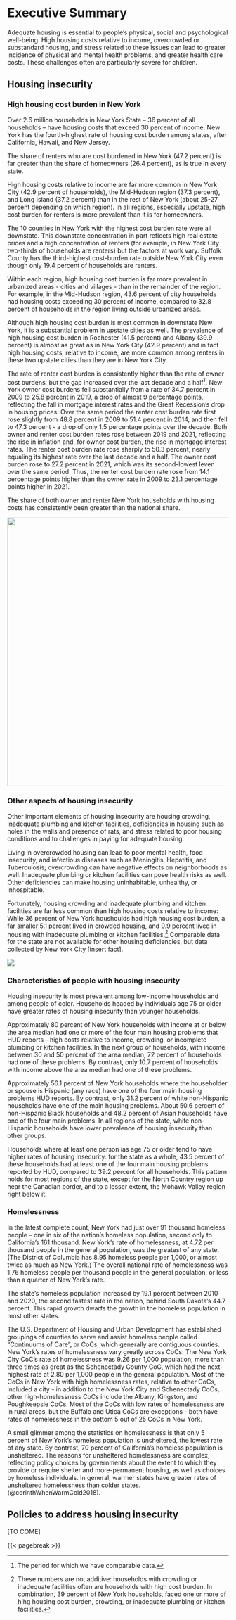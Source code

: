 # Executive Summary {.unnumbered}

Adequate housing is essential to people's physical, social and psychological well-being. High housing costs relative to income, overcrowded or substandard housing, and stress related to these issues can lead to greater incidence of physical and mental health problems, and greater health care costs. These challenges often are particularly severe for children.

## Housing insecurity

### High housing cost burden in New York

Over 2.6 million households in New York State -- 36 percent of all households -- have housing costs that exceed 30 percent of income. New York has the fourth-highest rate of housing cost burden among states, after California, Hawaii, and New Jersey.

The share of renters who are cost burdened in New York (47.2 percent) is far greater than the share of homeowners (26.4 percent), as is true in every state.

High housing costs relative to income are far more common in New York City (42.9 percent of households), the Mid-Hudson region (37.3 percent), and Long Island (37.2 percent) than in the rest of New York (about 25-27 percent depending on which region). In all regions, especially upstate, high cost burden for renters is more prevalent than it is for homeowners.

The 10 counties in New York with the highest cost burden rate were all downstate. This downstate concentration in part reflects high real estate prices and a high concentration of renters (for example, in New York City two-thirds of households are renters) but the factors at work vary. Suffolk County has the third-highest cost-burden rate outside New York City even though only 19.4 percent of households are renters.

Within each region, high housing cost burden is far more prevalent in urbanized areas - cities and villages - than in the remainder of the region. For example, in the Mid-Hudson region, 43.6 percent of city households had housing costs exceeding 30 percent of income, compared to 32.8 percent of households in the region living outside urbanized areas.

Although high housing cost burden is most common in downstate New York, it is a substantial problem in upstate cities as well. The prevalence of high housing cost burden in Rochester (41.5 percent) and Albany (39.9 percent) is almost as great as in New York City (42.9 percent) and in fact high housing costs, relative to income, are more common among renters in these two upstate cities than they are in New York City.

The rate of renter cost burden is consistently higher than the rate of owner cost burdens, but the gap increased over the last decade and a half[^execsum-1]. New York owner cost burdens fell substantially from a rate of 34.7 percent in 2009 to 25.8 percent in 2019, a drop of almost 9 percentage points, reflecting the fall in mortgage interest rates and the Great Recession's drop in housing prices. Over the same period the renter cost burden rate first rose slightly from 48.8 percent in 2009 to 51.4 percent in 2014, and then fell to 47.3 percent - a drop of only 1.5 percentage points over the decade. Both owner and renter cost burden rates rose between 2019 and 2021, reflecting the rise in inflation and, for owner cost burden, the rise in mortgage interest rates. The renter cost burden rate rose sharply to 50.3 percent, nearly equaling its highest rate over the last decade and a half. The owner cost burden rose to 27.2 percent in 2021, which was its second-lowest leven over the same period. Thus, the renter cost burden rate rose from 14.1 percentage points higher than the owner rate in 2009 to 23.1 percentage points higher in 2021.

[^execsum-1]: The period for which we have comparable data.

The share of both owner and renter New York households with housing costs has consistently been greater than the national share.

![](images/image-1373425369.png){width="611"}

### Other aspects of housing insecurity

Other important elements of housing insecurity are housing crowding, inadequate plumbing and kitchen facilities, deficiencies in housing such as holes in the walls and presence of rats, and stress related to poor housing conditions and to challenges in paying for adequate housing.

Living in overcrowded housing can lead to poor mental health, food insecurity, and infectious diseases such as Meningitis, Hepatitis, and Tuberculosis; overcrowding can have negative effects on neighborhoods as well. Inadequate plumbing or kitchen facilities can pose health risks as well. Other deficiencies can make housing uninhabitable, unhealthy, or inhospitable.

Fortunately, housing crowding and inadequate plumbing and kitchen facilities are far less common than high housing costs relative to income: While 36 percent of New York houshoulds had high housing cost burden, a far smaller 5.1 percent lived in crowded housing, and 0.9 percent lived in housing with inadequate plumbing or kitchen facilities.[^execsum-2] Comparable data for the state are not available for other housing deficiencies, but data collected by New York City \[insert fact\].

[^execsum-2]: These numbers are not additive: households with crowding or inadequate facilities often are households with high cost burden. In combination, 39 percent of New York households, faced one or more of hihg housing cost burden, crowding, or inadequate plumbing or kitchen facilities.

![](images/image-730735472.png)

### Characteristics of people with housing insecurity

Housing insecurity is most prevalent among low-income households and among people of color. Households headed by individuals age 75 or older have greater rates of housing insecurity than younger households.

Approximately 80 percent of New York households with income at or below the area median had one or more of the four main housing problems that HUD reports - high costs relative to income, crowding, or incomplete plumbing or kitchen facilities. In the next group of households, with income between 30 and 50 percent of the area median, 72 percent of households had one of these problems. By contrast, only 10.7 percent of households with income above the area median had one of these problems.

Approximately 56.1 percent of New York households where the householder or spouse is Hispanic (any race) have one of the four main housing problems HUD reports. By contrast, only 31.2 percent of white non-Hispanic households have one of the main housing problems. About 50.6 percent of non-Hispanic Black households and 48.2 percent of Asian households have one of the four main problems. In all regions of the state, white non-Hispanic households have lower prevalence of housing insecurity than other groups.

Households where at least one person ias age 75 or older tend to have higher rates of housing insecurity: for the state as a whole, 43.5 percent of these households had at least one of the four main housing problems reported by HUD, compared to 39.2 percent for all households. This pattern holds for most regions of the state, except for the North Country region up near the Canadian border, and to a lesser extent, the Mohawk Valley region right below it.

### Homelessness

In the latest complete count, New York had just over 91 thousand homeless people -- one in six of the nation's homeless population, second only to California's 161 thousand. New York's rate of homelessness, at 4.72 per thousand people in the general population, was the greatest of any state. (The District of Columbia has 8.95 homeless people per 1,000, or almost twice as much as New York.) The overall national rate of homelessness was 1.76 homeless people per thousand people in the general population, or less than a quarter of New York's rate.

The state's homeless population increased by 19.1 percent between 2010 and 2020, the second fastest rate in the nation, behind South Dakota's 44.7 percent. This rapid growth dwarfs the growth in the homeless population in most other states.

The U.S. Department of Housing and Urban Development has established groupings of counties to serve and assist homeless people called "Continuums of Care", or CoCs, which generally are contiguous counties. New York's rates of homelessness vary greatly across CoCs: The New York City CoC's rate of homelessness was 9.26 per 1,000 population, more than three times as great as the Schenectady County CoC, which had the next-highest rate at 2.80 per 1,000 people in the general population. Most of the CoCs in New York with high homelessness rates, relative to other CoCs, included a city - in addition to the New York City and Schenectady CoCs, other high-homelessness CoCs include the Albany, Kingston, and Poughkeepsie CoCs. Most of the CoCs with low rates of homelessness are in rural areas, but the Buffalo and Utica CoCs are exceptions - both have rates of homelessness in the bottom 5 out of 25 CoCs in New York.

A small glimmer among the statistics on homelessness is that only 5 percent of New York's homeless population is unsheltered, the lowest rate of any state. By contrast, 70 percent of California's homeless population is unsheltered. The reasons for unsheltered homelessness are complex, reflecting policy choices by governments about the extent to which they provide or require shelter and more-permanent housing, as well as choices by homeless individuals. In general, warmer states have greater rates of unsheltered homelessness than colder states. (@corinthWhenWarmCold2018).

## Policies to address housing insecurity

\[TO COME\]

{{< pagebreak >}}
